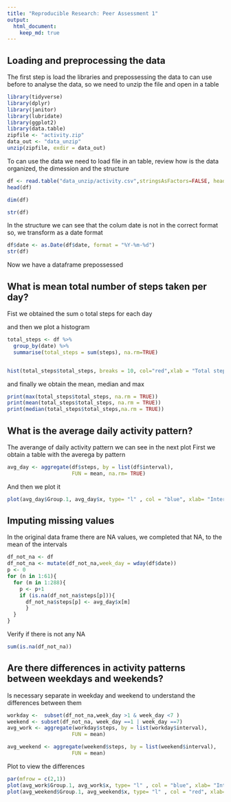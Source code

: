 ```yaml
---
title: "Reproducible Research: Peer Assessment 1"
output: 
  html_document:
    keep_md: true
---
```



## Loading and preprocessing the data
The first step is load the libraries and prepossessing the data to can use before to analyse the data, so we need to unzip the file and open in a table
```r
library(tidyverse)
library(dplyr)
library(janitor)
library(lubridate)
library(ggplot2)
library(data.table)
zipfile <- "activity.zip"
data_out <- "data_unzip"
unzip(zipfile, exdir = data_out)
```

To can use the data we need to load file in an table, review how is the data organized, the dimession and the structure 
```r
df <- read.table("data_unzip/activity.csv",stringsAsFactors=FALSE, header = TRUE, sep = ",")
head(df)
``` 
```r
dim(df)
```
```r
str(df)
```

In the structure we can see that the colum date is not in  the correct format so, we transform as a date format
```r
df$date <- as.Date(df$date, format = "%Y-%m-%d")
str(df)
```
Now we have a dataframe prepossessed 


## What is mean total number of steps taken per day?

Fist we obtained the sum o total steps for each day

and then we plot a histogram

```r
total_steps <- df %>%
  group_by(date) %>%
  summarise(total_steps = sum(steps), na.rm=TRUE)


hist(total_steps$total_steps, breaks = 10, col="red",xlab = "Total steps taken per  day", main = "Histogram Total Steps")

```
and finally we obtain the mean, median and max
```r
print(max(total_steps$total_steps, na.rm = TRUE))
print(mean(total_steps$total_steps, na.rm = TRUE))
print(median(total_steps$total_steps,na.rm = TRUE))
```


## What is the average daily activity pattern?

The averange of daily activity pattern we can see in the next plot
 First we obtain a table with the averega by pattern
```r
avg_day <- aggregate(df$steps, by = list(df$interval), 
                     FUN = mean, na.rm= TRUE)
```
And then we plot it
```r
plot(avg_day$Group.1, avg_day$x, type= "l" , col = "blue", xlab= "Interval", ylab= "Avg Number of steps", main = "Averange of steps by intervals of 5 min")
```

## Imputing missing values

In the original data frame there are NA values, we completed that NA, to the mean of the intervals
```r
df_not_na <- df
df_not_na <- mutate(df_not_na,week_day = wday(df$date))
p <- 0
for (n in 1:61){
  for (m in 1:288){
    p <- p+1
    if (is.na(df_not_na$steps[p])){
      df_not_na$steps[p] <- avg_day$x[m]
      }
  }   
}
``` 

Verify if there is not any NA

```r
sum(is.na(df_not_na))
```
## Are there differences in activity patterns between weekdays and weekends?

Is necessary separate in weekday and weekend to understand the differences between them

```r


workday <-  subset(df_not_na,week_day >1 & week_day <7 )
weekend <- subset(df_not_na, week_day ==1 | week_day ==7)
avg_work <- aggregate(workday$steps, by = list(workday$interval), 
                     FUN = mean)

avg_weekend <- aggregate(weekend$steps, by = list(weekend$interval), 
                     FUN = mean)
```


Plot to view the differences

```r
par(mfrow = c(2,1))
plot(avg_work$Group.1, avg_work$x, type= "l" , col = "blue", xlab= "Interval", ylab= "Avg Number of steps", main = "Averange of steps by intervals of 5 min Monday to friday")
plot(avg_weekend$Group.1, avg_weekend$x, type= "l" , col = "red", xlab= "Interval", ylab= "Avg Number of steps", main = "Averange of steps by intervals of 5 min Wekend")
```
